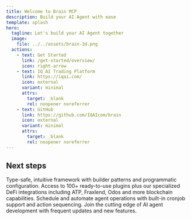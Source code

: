 ```yaml
---
title: Welcome to Brain MCP
description: Build your AI Agent with ease
template: splash
hero:
  tagline: Let's build your AI Agent together
  image:
    file: ../../assets/brain-3d.png
  actions:
    - text: Get Started
      link: /get-started/overview/
      icon: right-arrow
    - text: IQ AI Trading Platform
      link: https://iqai.com/
      icon: external
      variant: minimal
      attrs:
        target: _blank
        rel: noopener noreferrer
    - text: GitHub
      link: https://github.com/IQAIcom/brain
      icon: external
      variant: minimal
      attrs:
        target: _blank
        rel: noopener noreferrer
---
```



## Next steps

<CardGrid stagger>
  <Card title="Developer First" icon="laptop">
    Type-safe, intuitive framework with builder patterns and programmatic
    configuration.
  </Card>
  <Card title="Rich MCP Servers" icon="puzzle">
    Access to 100+ ready-to-use plugins plus our specialized DeFi integrations
    including ATP, Fraxlend, Odos and more blockchain capabilities.
  </Card>
  <Card title="Automated Tasks" icon="setting">
    Schedule and automate agent operations with built-in cronjob support and
    action sequencing.
  </Card>
  <Card title="Active Development" icon="rocket">
    Join the cutting edge of AI agent development with frequent updates and new
    features.
  </Card>
</CardGrid>
